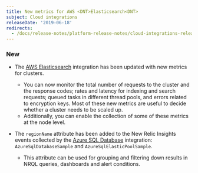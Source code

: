 ```yaml
---
title: New metrics for AWS <DNT>Elasticsearch<DNT>
subject: Cloud integrations
releaseDate: '2019-06-18'
redirects:
  - /docs/release-notes/platform-release-notes/cloud-integrations-release-notes/2019-06-18-integrations-new-metrics-aws-elasticsearch
---
```


### New

* The [AWS <DNT>Elasticsearch<DNT>](https://docs.newrelic.com/docs/integrations/amazon-integrations/aws-integrations-list/aws-elasticsearch-monitoring-integration) integration has been updated with new metrics for clusters.

  * You can now monitor the total number of requests to the cluster and the response codes; rates and latency for indexing and search requests; queued tasks in different thread pools, and errors related to encryption keys. Most of these new metrics are useful to decide whether a cluster needs to be scaled up.
  * Additionally, you can enable the collection of some of these metrics at the node level.
* The `regionName` attribute has been added to the New Relic Insights events collected by the [Azure SQL Database](https://docs.newrelic.com/docs/integrations/microsoft-azure-integrations/azure-integrations-list/azure-sql-database-monitoring-integration) integration: `AzureSqlDatabaseSample` and `AzureSqlElasticPoolSample`.

  * This attribute can be used for grouping and filtering down results in NRQL queries, dashboards and alert conditions.
